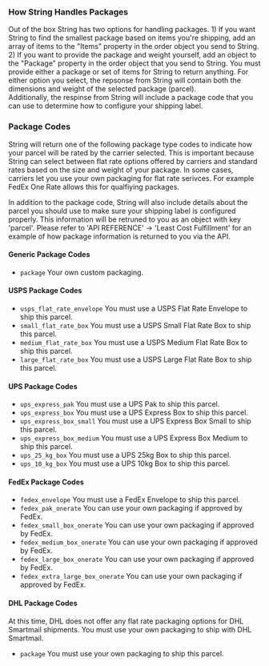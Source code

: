### How String Handles Packages
Out of the box String has two options for handling packages. 1) If you want String to find the smallest package
based on items you're shipping, add an array of items to the "Items" property in the order object you send to String. 
2) If you want to provide the package and weight yourself, add an object to the "Package" property in the order object that you send to String.
You must provide either a package or set of items for String to return anything.
For either option you select, the repsonse from String will contain both the dimensions and weight of the selected package (parcel).  
Additionally, the respinse from String will include a package code that you can use to determine how to configure your shipping label.

### Package Codes

String will return one of the following package type codes to indicate how your parcel will be rated by the carrier selected.
This is important because String can select between flat rate options offered by carriers and standard rates based on the size and weight of your package.
In some cases, carriers let you use your own packaging for flat rate serivces.  For example FedEx One Rate allows this for qualfiying packages.

In addition to the package code, String will also include details about the parcel you should use to make sure your shipping label is configured properly.
This information will be retruned to you as an object with key 'parcel'.
Please refer to 'API REFERENCE' -> 'Least Cost Fulfillment' for an example of how package information is returned to you via the API.

#### Generic Package Codes

 - `package` Your own custom packaging.

#### USPS Package Codes

- `usps_flat_rate_envelope` You must use a USPS Flat Rate Envelope to ship this parcel.
- `small_flat_rate_box` You must use a USPS Small Flat Rate Box to ship this parcel.
- `medium_flat_rate_box` You must use a USPS Medium Flat Rate Box to ship this parcel.
- `large_flat_rate_box` You must use a USPS Large Flat Rate Box to ship this parcel.

#### UPS Package Codes

- `ups_express_pak` You must use a UPS Pak to ship this parcel.
- `ups_express_box` You must use a UPS Express Box to ship this parcel.
- `ups_express_box_small` You must use a UPS Express Box Small to ship this parcel.
- `ups_express_box_medium` You must use a UPS Express Box Medium to ship this parcel.
- `ups_25_kg_box` You must use a UPS 25kg Box to ship this parcel.
- `ups_10_kg_box` You must use a UPS 10kg Box to ship this parcel.

#### FedEx Package Codes

- `fedex_envelope` You must use a FedEx Envelope to ship this parcel.
- `fedex_pak_onerate` You can use your own packaging if approved by FedEx.
- `fedex_small_box_onerate` You can use your own packaging if approved by FedEx.
- `fedex_medium_box_onerate` You can use your own packaging if approved by FedEx.
- `fedex_large_box_onerate` You can use your own packaging if approved by FedEx.
- `fedex_extra_large_box_onerate` You can use your own packaging if approved by FedEx.

#### DHL Package Codes

At this time, DHL does not offer any flat rate packaging options for DHL Smartmail shipments.  You must use your own packaging to ship with DHL Smartmail.

- `package` You must use your own packaging to ship this parcel.
